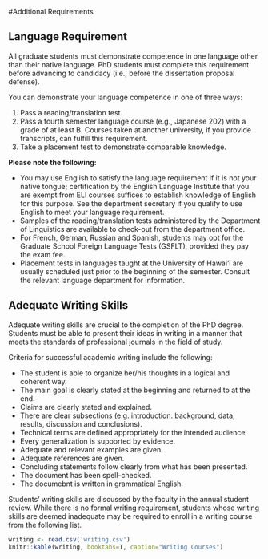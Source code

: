 #Additional Requirements

## Language Requirement

All graduate students must demonstrate competence in one language other than their native language. PhD students must complete this requirement  before advancing to candidacy (i.e., before the dissertation proposal defense).

You can demonstrate your language competence in one of three ways:

1. Pass a reading/translation test.
2. Pass a fourth semester language course (e.g., Japanese 202) with a grade of at least B. Courses taken at another university, if you provide transcripts, can fulfill this requirement.
3. Take a placement test to demonstrate comparable knowledge.

**Please note the following:**

- You may use English to satisfy the language requirement if it is not your native tongue; certification by the English Language Institute that you are exempt from ELI courses suffices to establish knowledge of English for this purpose. See the department secretary if you qualify to use English to meet your language requirement.
- Samples of the reading/translation tests administered by the Department of Linguistics are available to check-out from the department office.
- For French, German, Russian and Spanish, students may opt for the Graduate School Foreign Language Tests (GSFLT), provided they pay the exam fee.
- Placement tests in languages taught at the University of Hawai‘i are usually scheduled just prior to the beginning of the semester. Consult the relevant language department for information.


## Adequate Writing Skills {#writing}
Adequate writing skills are crucial to the completion of the PhD degree. Students must  be able to present their ideas in writing in a manner that meets the standards of professional journals in the field of study. 

Criteria for successful academic  writing include the following:

- The student is able to organize her/his thoughts in a logical and coherent way.
- The main goal is clearly stated at the beginning and returned to at the end.
- Claims are clearly stated and explained.
- There are clear subsections (e.g. introduction. background, data, results, discussion and conclusions).
- Technical terms are defined appropriately for the intended audience
- Every generalization is supported by evidence.
- Adequate and relevant examples are given.
- Adequate references are given.
- Concluding statements follow clearly from what has been presented.
- The document has been spell-checked.
- The documebnt is written in grammatical English.


Students’ writing skills are discussed by the faculty in the annual student review. While there is no formal writing requirement, students whose writing skills are deemed inadequate may be required  to enroll in a writing course from the following list. 

```r
writing <- read.csv('writing.csv')
knitr::kable(writing, booktabs=T, caption="Writing Courses")
```

